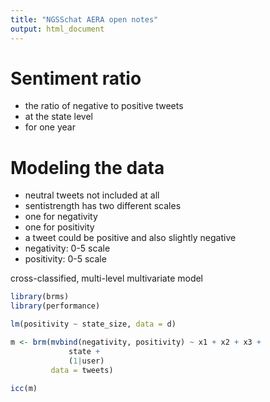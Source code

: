 ```yaml
---
title: "NGSSchat AERA open notes"
output: html_document
---
```


# Sentiment ratio

- the ratio of negative to positive tweets
- at the state level
- for one year

# Modeling the data

- neutral tweets not included at all
- sentistrength has two different scales
- one for negativity
- one for positivity
- a tweet could be positive and also slightly negative
- negativity: 0-5 scale
- positivity: 0-5 scale

cross-classified, multi-level multivariate model

```r
library(brms)
library(performance)

lm(positivity ~ state_size, data = d)

m <- brm(mvbind(negativity, positivity) ~ x1 + x2 + x3 +
             state +
             (1|user)
         data = tweets)

icc(m)
```

